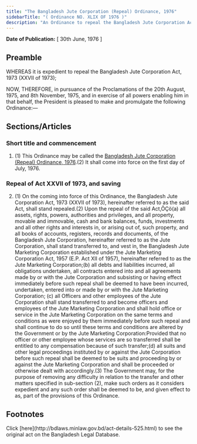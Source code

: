 ```yaml
---
title: "The Bangladesh Jute Corporation (Repeal) Ordinance, 1976"
sidebarTitle: "( Ordinance NO. XLIX OF 1976 )"
description: "An Ordinance to repeal the Bangladesh Jute Corporation Act, 1973."
---
```


**Date of Publication:** [ 30th June, 1976 ]

## Preamble

WHEREAS it is expedient to repeal the Bangladesh Jute Corporation Act, 1973 (XXVII of 1973);

NOW, THEREFORE, in pursuance of the Proclamations of the 20th August, 1975, and 8th November, 1975, and in exercise of all powers enabling him in that behalf, the President is pleased to make and promulgate the following Ordinance:—

## Sections/Articles

### Short title and commencement

1. (1) This Ordinance may be called the [Bangladesh Jute Corporation (Repeal) Ordinance, 1976](/act-525.html "Bangladesh Jute Corporation (Repeal) Ordinance, 1976").(2) It shall come into force on the first day of July, 1976.

### Repeal of Act XXVII of 1973, and saving

2. (1) On the coming into force of this Ordinance, the Bangladesh Jute Corporation Act, 1973 (XXVII of 1973), hereinafter referred to as the said Act, shall stand repealed.(2) Upon the repeal of the said Act,ÔÇö(a) all assets, rights, powers, authorities and privileges, and all property, movable and immovable, cash and bank balances, funds, investments and all other rights and interests in, or arising out of, such property, and all books of accounts, registers, records and documents, of the Bangladesh Jute Corporation, hereinafter referred to as the Jute Corporation, shall stand transferred to, and vest in, the Bangladesh Jute Marketing Corporation established under the Jute Marketing Corporation Act, 1957 (E.P. Act XII of 1957), hereinafter referred to as the Jute Marketing Corporation;(b) all debts and liabilities incurred, all obligations undertaken, all contracts entered into and all agreements made by or with the Jute Corporation and subsisting or having effect immediately before such repeal shall be deemed to have been incurred, undertaken, entered into or made by or with the Jute Marketing Corporation; (c) all Officers and other employees of the Jute Corporation shall stand transferred to and become officers and employees of the Jute Marketing Corporation and shall hold office or service in the Jute Marketing Corporation on the same terms and conditions as were enjoyed by them immediately before such repeal and shall continue to do so until these terms and conditions are altered by the Government or by the Jute Marketing Corporation:Provided that no officer or other employee whose services are so transferred shall be entitled to any compensation because of such transfer;(d) all suits and other legal proceedings instituted by or against the Jute Corporation before such repeal shall be deemed to be suits and proceeding by or against the Jute Marketing Corporation and shall be proceeded or otherwise dealt with accordingly.(3) The Government may, for the purpose of removing any difficulty in relation to the transfer and other matters specified in sub-section (2), make such orders as it considers expedient and any such order shall be deemed to be, and given effect to as, part of the provisions of this Ordinance.

## Footnotes

<Note>
  Click [here](http://bdlaws.minlaw.gov.bd/act-details-525.html) to see the original act on the Bangladesh Legal Database.
</Note>
